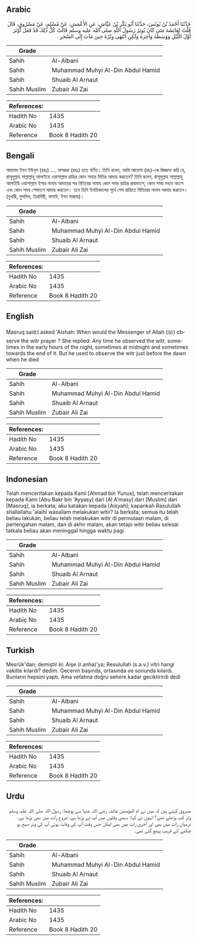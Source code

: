 ## Arabic


<div dir="rtl" lang="ar" style={{fontSize:'larger',backgroundColor:'#f8f9fa',padding:20}}>
حَدَّثَنَا أَحْمَدُ بْنُ يُونُسَ، حَدَّثَنَا أَبُو بَكْرِ بْنُ عَيَّاشٍ، عَنِ الأَعْمَشِ، عَنْ مُسْلِمٍ، عَنْ مَسْرُوقٍ، قَالَ قُلْتُ لِعَائِشَةَ مَتَى كَانَ يُوتِرُ رَسُولُ اللَّهِ صلى الله عليه وسلم قَالَتْ كُلَّ ذَلِكَ قَدْ فَعَلَ أَوْتَرَ أَوَّلَ اللَّيْلِ وَوَسَطَهُ وَآخِرَهُ وَلَكِنِ انْتَهَى وِتْرُهُ حِينَ مَاتَ إِلَى السَّحَرِ ‏.‏
</div>
<div style={{backgroundColor:'#f8f9fa',padding:20, marginBottom: 10}}><table> <thead> <tr> <th>Grade</th> <th></th> </tr> </thead> <tbody> <tr><td>Sahih</td><td>Al-Albani</td></tr><tr><td>Sahih</td><td>Muhammad Muhyi Al-Din Abdul Hamid</td></tr><tr><td>Sahih</td><td>Shuaib Al Arnaut</td></tr><tr><td>Sahih Muslim</td><td>Zubair Ali Zai</td></tr></tbody></table><table> <thead> <tr> <th>References:</th> <th></th> </tr> </thead> <tbody><tr><td>Hadith No</td><td>1435</td></tr><tr><td>Arabic No</td><td>1435</td></tr><tr><td>Reference</td><td>Book 8 Hadith 20</td></tr></tbody></table></div>

## Bengali


<div dir="ltr" lang="bn" style={{fontSize:'larger',backgroundColor:'#f8f9fa',padding:20}}>
আহমাদ ইবন ইউনুস (রহঃ) .... মাসরূক (রহঃ) হতে বর্ণিত। তিনি বলেন, আমি আয়েশা (রাঃ)-কে জিজ্ঞসা করি যে, রাসূলুল্লাহ সাল্লাল্লাহু আলাইহে ওয়াসাল্লাম রাত্রির কোন সময়ে বিতির আদায় করতেন? তিনি বলেন, রাসূলুল্লাহ সাল্লাল্লাহু আলাইহি ওয়াসাল্লাম ইশার নামায আদায়ের পর বিতিরের নামায কোন সময় রাত্রির প্রথমাংশে, কোন সময় মধ্যম অংশে এবং কোন সময় শেষাংশে আদায় করতেন। তবে তিনি ইনতিকালের পূর্বে শেষ রাত্রিতে বিতিরের নামায আদায় করতেন। (বুখারী, মুসলিম, তিরমিযী, নাসাঈ, ইবন মাজাহ)।
</div>
<div style={{backgroundColor:'#f8f9fa',padding:20, marginBottom: 10}}><table> <thead> <tr> <th>Grade</th> <th></th> </tr> </thead> <tbody> <tr><td>Sahih</td><td>Al-Albani</td></tr><tr><td>Sahih</td><td>Muhammad Muhyi Al-Din Abdul Hamid</td></tr><tr><td>Sahih</td><td>Shuaib Al Arnaut</td></tr><tr><td>Sahih Muslim</td><td>Zubair Ali Zai</td></tr></tbody></table><table> <thead> <tr> <th>References:</th> <th></th> </tr> </thead> <tbody><tr><td>Hadith No</td><td>1435</td></tr><tr><td>Arabic No</td><td>1435</td></tr><tr><td>Reference</td><td>Book 8 Hadith 20</td></tr></tbody></table></div>

## English


<div dir="ltr" lang="en" style={{fontSize:'larger',backgroundColor:'#f8f9fa',padding:20}}>
Masruq said:I asked 'Aishah: When would the Messenger of Allah (ﷺ) observe the witr prayer ? She replied: Any time he observed the witr, sometimes in the early hours of the night, sometimes at midnight and sometimes towards the end of it. But he used to observe the witr just before the dawn when he died
</div>
<div style={{backgroundColor:'#f8f9fa',padding:20, marginBottom: 10}}><table> <thead> <tr> <th>Grade</th> <th></th> </tr> </thead> <tbody> <tr><td>Sahih</td><td>Al-Albani</td></tr><tr><td>Sahih</td><td>Muhammad Muhyi Al-Din Abdul Hamid</td></tr><tr><td>Sahih</td><td>Shuaib Al Arnaut</td></tr><tr><td>Sahih Muslim</td><td>Zubair Ali Zai</td></tr></tbody></table><table> <thead> <tr> <th>References:</th> <th></th> </tr> </thead> <tbody><tr><td>Hadith No</td><td>1435</td></tr><tr><td>Arabic No</td><td>1435</td></tr><tr><td>Reference</td><td>Book 8 Hadith 20</td></tr></tbody></table></div>

## Indonesian


<div dir="ltr" lang="id" style={{fontSize:'larger',backgroundColor:'#f8f9fa',padding:20}}>
Telah menceritakan kepada Kami [Ahmad bin Yunus], telah menceritakan kepada Kami [Abu Bakr bin 'Ayyasy] dari [Al A'masy] dari [Muslim] dari [Masruq], ia berkata; aku katakan kepada [Aisyah]; kapankah Rasulullah shallallahu 'alaihi wasallam melakukan witir? Ia berkata; semua itu telah beliau lakukan, beliau telah melakukan witir di permulaan malam, di pertengahan malam, dan di akhir malam, akan tetapi witir beliau selesai tatkala beliau akan meninggal hingga waktu pagi
</div>
<div style={{backgroundColor:'#f8f9fa',padding:20, marginBottom: 10}}><table> <thead> <tr> <th>Grade</th> <th></th> </tr> </thead> <tbody> <tr><td>Sahih</td><td>Al-Albani</td></tr><tr><td>Sahih</td><td>Muhammad Muhyi Al-Din Abdul Hamid</td></tr><tr><td>Sahih</td><td>Shuaib Al Arnaut</td></tr><tr><td>Sahih Muslim</td><td>Zubair Ali Zai</td></tr></tbody></table><table> <thead> <tr> <th>References:</th> <th></th> </tr> </thead> <tbody><tr><td>Hadith No</td><td>1435</td></tr><tr><td>Arabic No</td><td>1435</td></tr><tr><td>Reference</td><td>Book 8 Hadith 20</td></tr></tbody></table></div>

## Turkish


<div dir="ltr" lang="tr" style={{fontSize:'larger',backgroundColor:'#f8f9fa',padding:20}}>
Mesrûk'dan; demiştir ki: Aişe (r.anha)'ya; Resulullah (s.a.v.) vitri hangi vakitte kılardı? dedim. Gecenin başında, ortasında ve sonunda kılardı. Bunların hepsini yaptı. Ama vefatına doğru sehere kadar geciktirirdi dedi
</div>
<div style={{backgroundColor:'#f8f9fa',padding:20, marginBottom: 10}}><table> <thead> <tr> <th>Grade</th> <th></th> </tr> </thead> <tbody> <tr><td>Sahih</td><td>Al-Albani</td></tr><tr><td>Sahih</td><td>Muhammad Muhyi Al-Din Abdul Hamid</td></tr><tr><td>Sahih</td><td>Shuaib Al Arnaut</td></tr><tr><td>Sahih Muslim</td><td>Zubair Ali Zai</td></tr></tbody></table><table> <thead> <tr> <th>References:</th> <th></th> </tr> </thead> <tbody><tr><td>Hadith No</td><td>1435</td></tr><tr><td>Arabic No</td><td>1435</td></tr><tr><td>Reference</td><td>Book 8 Hadith 20</td></tr></tbody></table></div>

## Urdu


<div dir="rtl" lang="ur" style={{fontSize:'larger',backgroundColor:'#f8f9fa',padding:20}}>
مسروق کہتے ہیں کہ میں نے ام المؤمنین عائشہ رضی اللہ عنہا سے پوچھا: رسول اللہ صلی اللہ علیہ وسلم وتر کب پڑھتے تھے؟ انہوں نے کہا: سبھی وقتوں میں آپ نے پڑھا ہے، شروع رات میں بھی پڑھا ہے، درمیان رات میں بھی اور آخری رات میں بھی لیکن جس وقت آپ کی وفات ہوئی آپ کی وتر صبح ہو چکنے کے قریب پہنچ گئی تھی۔
</div>
<div style={{backgroundColor:'#f8f9fa',padding:20, marginBottom: 10}}><table> <thead> <tr> <th>Grade</th> <th></th> </tr> </thead> <tbody> <tr><td>Sahih</td><td>Al-Albani</td></tr><tr><td>Sahih</td><td>Muhammad Muhyi Al-Din Abdul Hamid</td></tr><tr><td>Sahih</td><td>Shuaib Al Arnaut</td></tr><tr><td>Sahih Muslim</td><td>Zubair Ali Zai</td></tr></tbody></table><table> <thead> <tr> <th>References:</th> <th></th> </tr> </thead> <tbody><tr><td>Hadith No</td><td>1435</td></tr><tr><td>Arabic No</td><td>1435</td></tr><tr><td>Reference</td><td>Book 8 Hadith 20</td></tr></tbody></table></div>
